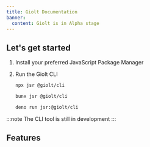 ```yaml
---
title: Giolt Documentation
banner:
  content: Giolt is in Alpha stage
---
```



## Let's get started

<Steps>

1. Install your preferred JavaScript Package Manager

2. Run the Giolt CLI

   <Tabs syncKey="package-manager">

   <TabItem label="npm" icon="npm">
  
   ```sh
   npx jsr @giolt/cli
   ```
  
   </TabItem>
  
   <TabItem label="bun" icon="bun">
  
   ```sh
   bunx jsr @giolt/cli
   ```
  
   </TabItem>
   
   <TabItem label="deno" icon="deno">
  
   ```sh
   deno run jsr:@giolt/cli
   ```
  
   </TabItem>
  
   </Tabs>
</Steps>

:::note
The CLI tool is still in development
:::

## Features

<CardGrid>
  <LinkCard 
    title="Hosting"
    href="/hosting"
  />
  <LinkCard 
    title="CLI"
    href="/cli"
  />
</CardGrid>